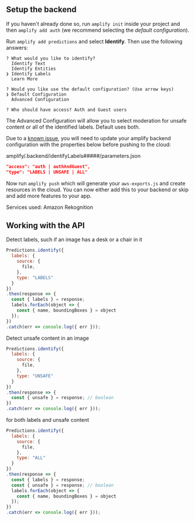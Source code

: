 ## Setup the backend

If you haven't already done so, run `amplify init` inside your project and then `amplify add auth` (we recommend selecting the *default configuration*).

Run `amplify add predictions` and select **Identify**. Then use the following answers:

```console
? What would you like to identify? 
  Identify Text 
  Identify Entities 
❯ Identify Labels 
  Learn More 

? Would you like use the default configuration? (Use arrow keys)
❯ Default Configuration 
  Advanced Configuration 

? Who should have access? Auth and Guest users
```

The Advanced Configuration will allow you to select moderation for unsafe content or all of the identified labels. Default uses both.

Due to a [known issue](https://github.com/aws-amplify/amplify-cli/issues/12208), you will need to update your amplify backend configuration with the properties below before pushing to the cloud:

amplify/.backend/identifyLabels#####/parameters.json
```json
"access": "auth | authAndGuest",
"type": "LABELS | UNSAFE | ALL"
```

Now run `amplify push` which will generate your `aws-exports.js` and create resources in the cloud. You can now either add this to your backend or skip and add more features to your app.

Services used: Amazon Rekognition

## Working with the API

Detect labels, such if an image has a desk or a chair in it

```javascript
Predictions.identify({
  labels: {
    source: {
      file,
    },
    type: "LABELS"
  }
})
.then(response => {
  const { labels } = response;
  labels.forEach(object => {
    const { name, boundingBoxes } = object
  });
})
.catch(err => console.log({ err }));
```

Detect unsafe content in an image

```javascript
Predictions.identify({
  labels: {
    source: {
      file,
    },
    type: "UNSAFE"
  }
})
.then(response => {
  const { unsafe } = response; // boolean 
})
.catch(err => console.log({ err }));
```

for both labels and unsafe content
```javascript
Predictions.identify({
  labels: {
    source: {
      file,
    },
    type: "ALL"
  }
})
.then(response => {
  const { labels } = response;
  const { unsafe } = response; // boolean 
  labels.forEach(object => {
    const { name, boundingBoxes } = object
  });
})
.catch(err => console.log({ err }));
```
